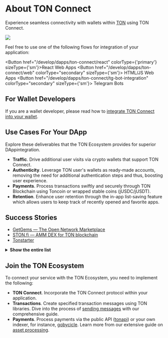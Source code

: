 
# About TON Connect

Experience seamless connectivity with wallets within [TON](/learn/introduction) using TON Connect.

![](/img/docs/ton-connect/ton-connect-overview.png?raw=true)

Feel free to use one of the following flows for integration of your application:

<Button href="/develop/dapps/ton-connect/react" colorType={'primary'} sizeType={'sm'}>React Web Apps</Button>
<Button href="/develop/dapps/ton-connect/web"
        colorType="secondary" sizeType={'sm'}>
  HTML/JS Web Apps
</Button>
<Button href="/develop/dapps/ton-connect/tg-bot-integration"
        colorType="secondary" sizeType={'sm'}>
  Telegram Bots
</Button>

## For Wallet Developers

If you are a wallet developer, please read how to [integrate TON Connect into your wallet](/develop/dapps/ton-connect/wallet/).

## Use Cases For Your DApp

Explore these deliverables that the TON Ecosystem provides for superior DAppintegration.

- **Traffic**. Drive additional user visits via crypto wallets that support TON Connect.
- **Authenticity**. Leverage TON user's wallets as ready-made accounts, removing the need for additional authentication steps and thus, boosting user experience.
- **Payments**. Process transactions swiftly and securely through TON Blockchain using Toncoin or wrapped stable coins (jUSDC/jUSDT).
- **Retention**. Enhance user retention through the in-app list-saving feature which allows users to keep track of recently opened and favorite apps.

## Success Stories

- [GetGems — The Open Network Marketplace](https://getgems.io/)
- [STON.fi — AMM DEX for TON blockchain](https://ston.fi/)
- [Tonstarter](http://tonstarter.com/)

<details>
  <summary><b>Show the entire list</b></summary>

  * [getgems.io](https://getgems.io/)
  * [fragment.com](https://fragment.com/) (Ton Connect v.1)
  * [ston.fi](https://ston.fi/)
  * [ton.diamonds](https://ton.diamonds/)
  * [beta.disintar.io](https://beta.disintar.io/)
  * [tegro.finance](https://tegro.finance/liquidity)
  * [minter.ton.org](https://minter.ton.org/)
  * [libermall.com](https://libermall.com/)
  * [dedust.io](https://dedust.io/swap)
  * [toncap.net](https://toncap.net/)
  * [cryptomus.com](https://cryptomus.com/)
  * [avanchange.com](https://avanchange.com/)
  * [wton.dev](https://wton.dev/)
  * [mint.spiroverse.io/shop](https://mint.spiroverse.io/shop)
  * [vk.com/vk_nft_hub](https://vk.com/vk_nft_hub)
  * [tonverifier.live](https://verifier.ton.org/)
  * [stickerface.io/member](https://stickerface.io/member)
  * [tonstarter.com](https://tonstarter.com/)
  * [cryptogas.shop/ton](https://cryptogas.shop/ton)
  * [megaton.fi](https://megaton.fi/)
  * [dns.ton.org](https://dns.ton.org/)
  * [coinpaymaster.com](https://coinpaymaster.com/)
  * [ton.gagarin.world/app/](https://ton.gagarin.world/app)
  * [daolama.co](https://daolama.co/)
  * [marketplace.playmuse.org](http://marketplace.playmuse.org/)
  * [ton.vote](https://ton.vote/)
  * [plane.tonfancy.io](https://plane.tonfancy.io/)
  * [pi.oberton.io](https://pi.oberton.io/)
  * [business.thetonpay.app](https://business.thetonpay.app/)
  * [bridge.orbitchain.io](https://bridge.orbitchain.io/)
  * [connecton-web-new.vercel.app](https://connecton-web-new.vercel.app/)
  * [app.fanz.ee/staking](https://app.fanz.ee/staking)
  * [testnet.pton.fi](https://testnet.pton.fi/)
  * [tonft.app](https://tonft.app/)
  * [cardify.casino](https://cardify.casino/)
  * [4riends.org](https://4riends.org/#/)
  * [tonflex.fi](https://tonflex.fi/swap)
  * [soquest.xyz](https://soquest.xyz/)
  * [app.evaa.finance](https://app.evaa.finance/)

</details>


## Join the TON Ecosystem
To connect your service with the TON Ecosystem, you need to implement the following:

- **TON Connect**. Incorporate the TON Connect protocol within your application.
- **Transactions**. Create specified transaction messages using TON libraries. Dive into the process of [sending messages](/develop/dapps/ton-connect/message-builders) with our comprehensive guide.
- **Payments**. Process payments via the public API ([tonapi](https://tonapi.io/)) or your own indexer, for instance, [gobycicle](http://github.com/gobicycle/bicycle). Learn more from our extensive guide on [asset processing](/develop/dapps/asset-processing).
